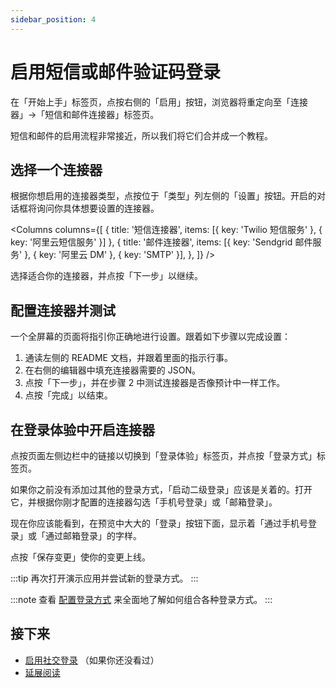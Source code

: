 ```yaml
---
sidebar_position: 4
---
```




# 启用短信或邮件验证码登录

在「开始上手」标签页，点按右侧的「启用」按钮，浏览器将重定向至「连接器」->「短信和邮件连接器」标签页。

短信和邮件的启用流程非常接近，所以我们将它们合并成一个教程。

<ConnectorsIntro />

## 选择一个连接器

根据你想启用的连接器类型，点按位于「类型」列左侧的「设置」按钮。开启的对话框将询问你具体想要设置的连接器。

<Columns
  columns={[
    { title: '短信连接器', items: [{ key: 'Twilio 短信服务' }, { key: '阿里云短信服务' }] },
    {
      title: '邮件连接器',
      items: [{ key: 'Sendgrid 邮件服务' }, { key: '阿里云 DM' }, { key: 'SMTP' }],
    },
  ]}
/>

选择适合你的连接器，并点按「下一步」以继续。

<ConnectorsWip />

## 配置连接器并测试

一个全屏幕的页面将指引你正确地进行设置。跟着如下步骤以完成设置：

1. 通读左侧的 README 文档，并跟着里面的指示行事。
2. 在右侧的编辑器中填充连接器需要的 JSON。
3. 点按「下一步」，并在步骤 2 中测试连接器是否像预计中一样工作。
4. 点按「完成」以结束。

## 在登录体验中开启连接器

点按页面左侧边栏中的链接以切换到「登录体验」标签页，并点按「登录方式」标签页。

如果你之前没有添加过其他的登录方式，「启动二级登录」应该是关着的。打开它，并根据你刚才配置的连接器勾选「手机号登录」或「邮箱登录」。

现在你应该能看到，在预览中大大的「登录」按钮下面，显示着「通过手机号登录」或「通过邮箱登录」的字样。

点按「保存变更」使你的变更上线。

:::tip
再次打开演示应用并尝试新的登录方式。
:::

:::note
查看 [配置登录方式](../../recipes/customize-sie/configure-sign-in-methods.mdx) 来全面地了解如何组合各种登录方式。
:::

## 接下来

- [启用社交登录](./enable-social-sign-in.mdx) （如果你还没看过）
- [延展阅读](./further-readings.md)
